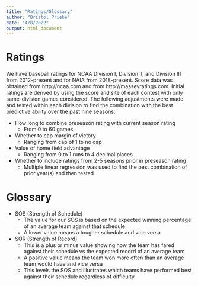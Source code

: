 ```yaml
---
title: "Ratings/Glossary"
author: "Bristol Priebe"
date: "4/8/2022"
output: html_document
---
```


# Ratings

We have baseball ratings for NCAA Division I, Division II, and Division III from 2012-present and for NAIA from 2018-present. Score data was obtained from http://ncaa.com and from http://masseyratings.com. Initial ratings are derived by using the score and site of each contest with only same-division games considered. The following adjustments were made and tested within each division to find the combination with the best predictive ability over the past nine seasons:

* How long to combine preseason rating with current season rating
  + From 0 to 60 games
* Whether to cap margin of victory
  + Ranging from cap of 1 to no cap
* Value of home field advantage
  + Ranging from 0 to 1 runs to 4 decimal places
* Whether to include ratings from 2-5 seasons prior in preseason rating
  + Multiple linear regression was used to find the best combination of prior year(s) and then tested
  
# Glossary

* SOS (Strength of Schedule)
  + The value for our SOS is based on the expected winning percentage of an average team against that schedule
  + A lower value means a tougher schedule and vice versa
* SOR (Strength of Record)
  + This is a plus or minus value showing how the team has fared against their schedule vs the expected record of an average team
  + A positive value means the team won more often than an average team would have and vice versa
  + This levels the SOS and illustrates which teams have performed best against their schedule regardless of difficulty